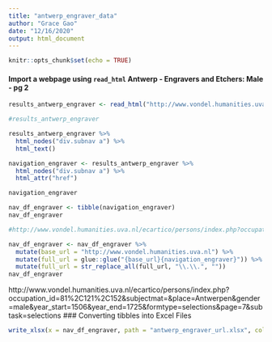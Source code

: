 ```yaml
---
title: "antwerp_engraver_data"
author: "Grace Gao"
date: "12/16/2020"
output: html_document
---
```


```r
knitr::opts_chunk$set(echo = TRUE)
```

#### Import a webpage using `read_html` Antwerp - Engravers and Etchers: Male - pg 2

```r
results_antwerp_engraver <- read_html("http://www.vondel.humanities.uva.nl/ecartico/persons/index.php?occupation_id=81%2C121%2C152&subjectmat=&place=Antwerpen&gender=male&year_start=1506&year_end=1725&formtype=selections&page=1&subtask=selections")

#results_antwerp_engraver
```


```r
results_antwerp_engraver %>% 
  html_nodes("div.subnav a") %>% 
  html_text()

```

```r
navigation_engraver <- results_antwerp_engraver %>% 
  html_nodes("div.subnav a") %>% 
  html_attr("href")

navigation_engraver
```

```r
nav_df_engraver <- tibble(navigation_engraver)
nav_df_engraver

#http://www.vondel.humanities.uva.nl/ecartico/persons/index.php?occupation_id=81%2C121%2C152&subjectmat=&place=antwerpen&gender=male&year_start=1556&year_end=1725&formtype=selections&page=2&subtask=selections
```

```r
nav_df_engraver <- nav_df_engraver %>% 
  mutate(base_url = "http://www.vondel.humanities.uva.nl") %>% 
  mutate(full_url = glue::glue("{base_url}{navigation_engraver}")) %>% 
  mutate(full_url = str_replace_all(full_url, "\\.\\.", ""))
nav_df_engraver
```
http://www.vondel.humanities.uva.nl/ecartico/persons/index.php?occupation_id=81%2C121%2C152&subjectmat=&place=Antwerpen&gender=male&year_start=1506&year_end=1725&formtype=selections&page=7&subtask=selections
### Converting tibbles into Excel Files

```r
write_xlsx(x = nav_df_engraver, path = "antwerp_engraver_url.xlsx", col_names = TRUE)
```